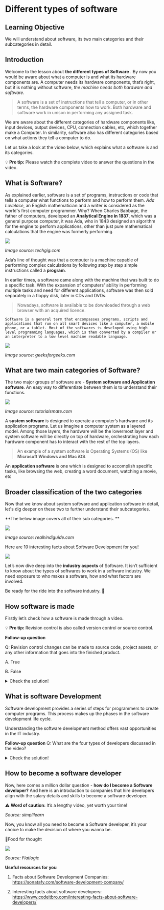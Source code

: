 
# Different types of software

## Learning Objective

We will understand about software, its two main categories and their subcategories in detail.


## Introduction

Welcome to the lesson about **the different types of Software** . By now you would be aware about what a computer is and what its hardware components are. A computer needs its hardware components, that’s right, but it is nothing without software, *the machine needs both hardware and software*. 

> A software is a set of instructions that tell a computer, or in other terms, the hardware components how to work. Both hardware and software work in unison in performing any assigned task. 

We are aware about the different categories of hardware components like, input devices, output devices, CPU, connection cables, etc, which together make a Computer. In similarity, software also has different categories based on what actions they tell a computer to do. 

Let us take a look at the video below, which explains what a software is and its categories.

:bulb: **Pro tip:** Please watch the complete video to answer the questions in the video. 

<Youtube videoId="BTB86HeZVwk&t=196s"/>

## What is Software?

As explained earlier, software is a set of programs, instructions or code that tells a computer what functions to perform and how to perform them. *Ada Lovelace*, an English mathematician and a writer is considered as the world's first computer programmer. Why? When Charles Babbage, the father of computers,  developed an **Analytical Engine in 1837**, which was a general purpose computer, it was Ada, who in 1843 designed an algorithm for the engine to perform applications, other than just pure mathematical calculations that the engine was formerly performing.


![](https://kq-storage.s3.ap-south-1.amazonaws.com/diffsoft2.png)

*Image source: techgig.com*



Ada’s line of thought was that a computer is a machine capable of performing complex calculations by following step by step simple instructions called a **program**. 

In earlier times, a software came along with the machine that was built to do a specific task. With the expansion of computers' ability in performing multiple tasks and need for different applications, software was then sold separately in a floppy disk, later in CDs and DVDs. 

>Nowadays, software is available to be downloaded through a web browser with an acquired licence.


`Software is a general term that encompasses programs, scripts and applications that run on all smart devices like a computer, a mobile phone, or a tablet. Most of the softwares is developed using high level programming languages, which is then converted by a compiler or an interpreter to a low level machine readable language.`



![](https://kq-storage.s3.ap-south-1.amazonaws.com/diffsoft4.jpeg)


*Image source: geeksforgeeks.com*



## What are two main categories of Software?
The two major groups of software are - **System software and Application software**. An easy way to differentiate between them is to understand their functions. 

![](https://kq-storage.s3.ap-south-1.amazonaws.com/diffsoft8.jpeg)

*Image source: tutorialsmate.com*


A **system software** is designed to operate a computer’s hardware and its application programs. Let us imagine a computer system as a layered model. Among those layers, the hardware will be the lowermost layer and system software will be directly on top of hardware, orchestrating how each hardware component has to interact with the rest of the top layers. 

> An example of a system software is Operating Systems (OS) like **Microsoft Windows and Mac iOS**.


An **application software** is one which is designed to accomplish specific tasks, like browsing the web, creating a word document, watching a movie, etc


## Broader classification of the two categories

Now that we know about system software and application software in detail, let's dig deeper on these two to further understand their subcategories. 

**The below image covers all of their sub categories. **


![](https://kq-storage.s3.ap-south-1.amazonaws.com/diffsoft3.png)

*Image source: realhindiguide.com*

Here are 10 interesting facts about Software Development for you!

![](https://kq-storage.s3.ap-south-1.amazonaws.com/diffsoft7.jpg)


Let’s now dive deep into the **industry aspects** of Software. It isn’t sufficient to know about the types of softwares to work in a software industry. We need exposure to who makes a software, how and what factors are involved. 

Be ready for the ride into the software industry. 🚀 


## How software is made

Firstly let’s check how a software is made through a video.

<Youtube videoId="bWdeGTJxMQc"/>

:bulb: **Pro tip:** Revision control is also called version control or source control.

**Follow-up question**

Q: Revision control changes can be made to source code, project assets, or any other information that goes into the finished product.

A. True

B. False

<details>

<summary> Check the solution!</summary>

A. True that, revision control changes can be made to source code, project assets, or any other information that goes into the finished product

</details>

## What is software Development


Software development provides a series of steps for programmers to create computer programs. This process makes up the phases in the software development life cycle. 

Understanding the software development method offers vast opportunities in the IT industry.


<Youtube videoId="pquPUX1EihM"/>

**Follow-up question**
Q: What are the four types of developers discussed in the video?

<details>

<summary>  Check the solution! </summary>

1. Web developer
2. Application developer
3. System developer
4. Game developer

</details>

## How to become a software developer

Now, here comes a million dollar question - **how do I become a Software developer?** And here is an introduction to companies that hire developers align with the salary details and skills to become a software developer. 

⚠️ **Word of caution:** It’s a lengthy video, yet worth your time!  


<Youtube videoId="Fq4GSr5-Qbs"/>


*Source: simplilearn*


Now, you know all you need to become a Software developer, it’s your choice to make the decision of  where you wanna be. 


🤔Food for thought

![](https://kq-storage.s3.ap-south-1.amazonaws.com/diffsoft1.png)


*Source: Flatlogic*


**Useful resources for you**

1. Facts about Software Development Companies: https://sonatafy.com/software-development-company/

2. Interesting facts about software developers: https://www.codeitbro.com/interesting-facts-about-software-developers/

